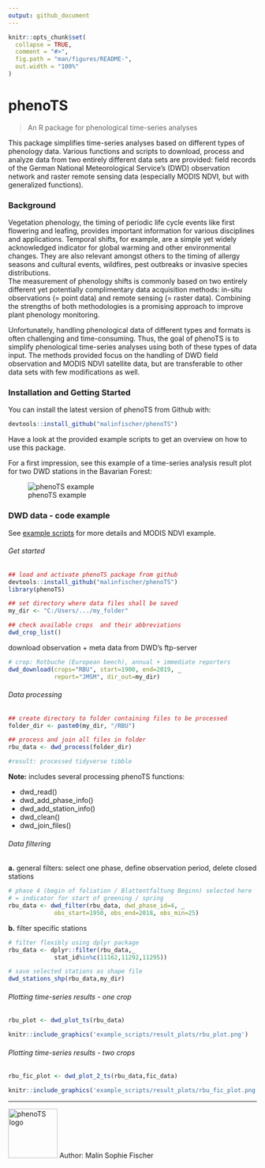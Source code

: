 ```yaml
---
output: github_document
---
```


<!-- README.md is generated from README.Rmd. Please edit that file -->

```r
knitr::opts_chunk$set(
  collapse = TRUE,
  comment = "#>",
  fig.path = "man/figures/README-",
  out.width = "100%"
)
```
# phenoTS

> An R package for phenological time-series analyses 

This package simplifies time-series analyses based on different types of phenology data. Various functions and scripts to download, process and analyze data from two entirely different data sets are provided: field records of the German National Meteorological Service's (DWD) observation network and raster remote sensing data (especially MODIS NDVI, but with generalized functions). 

### Background

Vegetation phenology, the timing of periodic life cycle events like first flowering and leafing, provides important information for various disciplines and applications. Temporal shifts, for example, are a simple yet widely acknowledged indicator for global warming and other environmental changes. They are also relevant amongst others to the timing of allergy seasons and cultural events, wildfires, pest outbreaks or invasive species distributions.  
The measurement of phenology shifts is commonly based on two entirely different yet potentially complimentary data acquisition methods: in-situ observations (= point data) and remote sensing (= raster data). Combining the strengths of both methodologies is a promising approach to improve plant phenology monitoring. 

Unfortunately, handling phenological data of different types and formats is often challenging and time-consuming.   Thus, the goal of phenoTS is to simplify phenological time-series analyses using both of these types of data input. The methods provided focus on the handling of DWD field observation and MODIS NDVI satellite data, but are transferable to other data sets with few modifications as well.


### Installation and Getting Started

You can install the latest version of phenoTS from Github with:

``` r
devtools::install_github("malinfischer/phenoTS")
```

Have a look at the provided example scripts to get an overview on how to use this package.

For a first impression, see this example of a time-series analysis result plot for two DWD stations in the Bavarian Forest:

![phenoTS example](example_scripts/result_plots/dwd_modis_ex_results.png)

### DWD data - code example
See [example scripts](https://github.com/malinfischer/phenoTS/tree/master/example_scripts) for more details and MODIS NDVI example.

###### Get started

```r
## load and activate phenoTS package from github
devtools::install_github("malinfischer/phenoTS")
library(phenoTS)

## set directory where data files shall be saved
my_dir <- "C:/Users/.../my_folder"

## check available crops  and their abbreviations
dwd_crop_list()

```

download observation + meta data from DWD's ftp-server
```r
# crop: Rotbuche (European beech), annual + immediate reporters
dwd_download(crops="RBU", start=1900, end=2019, _
             report="JMSM", dir_out=my_dir)

```


###### Data processing


```r
## create directory to folder containing files to be processed
folder_dir <- paste0(my_dir, "/RBU") 

## process and join all files in folder
rbu_data <- dwd_process(folder_dir)

#result: processed tidyverse tibble

```

**Note:** includes several processing phenoTS functions:

- dwd_read()
- dwd_add_phase_info()
- dwd_add_station_info()
- dwd_clean()
- dwd_join_files()

###### Data filtering

**a.** general filters: select one phase, define observation period, delete closed stations

```r
# phase 4 (begin of foliation / Blattentfaltung Beginn) selected here
# = indicator for start of greening / spring
rbu_data <- dwd_filter(rbu_data, dwd_phase_id=4, _
             obs_start=1950, obs_end=2018, obs_min=25)
```

**b.** filter specific stations

```r
# filter flexibly using dplyr package
rbu_data <- dplyr::filter(rbu_data,_
             stat_id%in%c(11162,11292,11295))

# save selected stations as shape file
dwd_stations_shp(rbu_data,my_dir)
```

###### Plotting time-series results - one crop

```r
rbu_plot <- dwd_plot_ts(rbu_data)
```
```r
knitr::include_graphics('example_scripts/result_plots/rbu_plot.png')

```

###### Plotting time-series results - two crops
```r
rbu_fic_plot <- dwd_plot_2_ts(rbu_data,fic_data)

```
```r
knitr::include_graphics('example_scripts/result_plots/rbu_fic_plot.png')

```

_____________________________________
  ![phenoTS logo](example_scripts/phenoTS_hex.png){width=100px} Author: Malin Sophie Fischer
